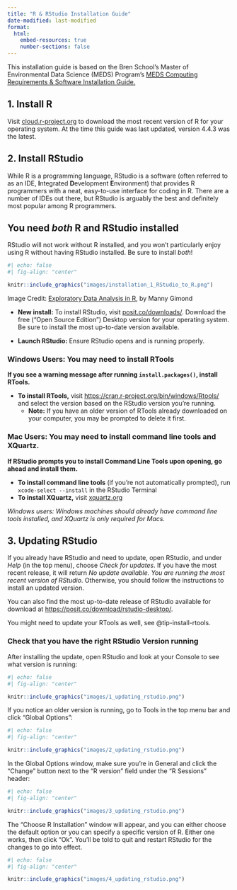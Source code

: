 ```yaml
---
title: "R & RStudio Installation Guide"
date-modified: last-modified
format:
  html:
    embed-resources: true
    number-sections: false
---
```


::: {.callout-note title="Acknowledgements" collapse=true}
This installation guide is based on the Bren School's Master of Environmental Data Science (MEDS) Program's [MEDS Computing Requirements & Software Installation Guide.](https://ucsb-meds.github.io/MEDS-installation-guide/){target="_blank"}
:::

## 1. Install R {#install-R}

Visit [cloud.r-project.org](https://cloud.r-project.org/){target="_blank"} to download the most recent version of R for your operating system. At the time this guide was last updated, version 4.4.3 was the latest.

## 2. Install RStudio {#install-RStudio}

While R is a programming language, RStudio is a software (often referred to as an IDE, **I**ntegrated **D**evelopment **E**nvironment) that provides R programmers with a neat, easy-to-use interface for coding in R. There are a number of IDEs out there, but RStudio is arguably the best and definitely most popular among R programmers.

::: {.callout-tip}
## You need *both* R and RStudio installed
RStudio will not work without R installed, and you won't particularly enjoy using R without having RStudio installed. Be sure to install *both*!

```r
#| echo: false
#| fig-align: "center"

knitr::include_graphics("images/installation_1_RStudio_to_R.png")
```

::: {.center-text .gray-text}
Image Credit: [Exploratory Data Analysis in R](https://mgimond.github.io/ES218/){target="_blank"}, by Manny Gimond 
:::
:::

- **New install:** To install RStudio, visit [posit.co/downloads/](https://posit.co/downloads/){target="_blank"}. Download the free (“Open Source Edition”) Desktop version for your operating system. Be sure to install the most up-to-date version available.

- **Launch RStudio:** Ensure RStudio opens and is running properly.

::: {#tip-install-rtools .callout-tip collapse=false}
### Windows Users: You may need to install RTools

**If you see a warning message after running `install.packages()`, install RTools.**

- **To install RTools,** visit [https://cran.r-project.org/bin/windows/Rtools/](https://cran.r-project.org/bin/windows/Rtools/){target="_blank"} and select the version based on the RStudio version you're running. 
    - **Note:** If you have an older version of RTools already downloaded on your computer, you may be prompted to delete it first.
:::

::: {.callout-tip collapse=true}
### Mac Users: You may need to install command line tools and XQuartz. 
   
**If RStudio prompts you to install Command Line Tools upon opening, go ahead and install them.**

  - **To install command line tools** (if you’re not automatically prompted), run `xcode-select --install` in the RStudio Terminal
  - **To install XQuartz,** visit [xquartz.org](https://www.xquartz.org/){target="_blank"}

*Windows users: Windows machines should already have command line tools installed, and XQuartz is only required for Macs.*
:::

## 3. Updating RStudio

If you already have RStudio and need to update, open RStudio, and under *Help* (in the top menu), choose *Check for updates*. If you have the most recent release, it will return *No update available. You are running the most recent version of RStudio*. Otherwise, you should follow the instructions to install an updated version.

You can also find the most up-to-date release of RStudio available for download at [https://posit.co/download/rstudio-desktop/](https://posit.co/download/rstudio-desktop/).

You might need to update your RTools as well, see @tip-install-rtools.

### Check that you have the right RStudio Version running

After installing the update, open RStudio and look at your Console to see what version is running:

```r
#| echo: false
#| fig-align: "center"

knitr::include_graphics("images/1_updating_rstudio.png")
```

If you notice an older version is running, go to Tools in the top menu bar and click "Global Options":

```r
#| echo: false
#| fig-align: "center"

knitr::include_graphics("images/2_updating_rstudio.png")
```

In the Global Options window, make sure you're in General and click the "Change" button next to the "R version" field under the "R Sessions" header:

```r
#| echo: false
#| fig-align: "center"

knitr::include_graphics("images/3_updating_rstudio.png")
```

The "Choose R Installation" window will appear, and you can either choose the default option or you can specify a specific version of R. Either one works, then click "Ok". You'll be told to quit and restart RStudio for the changes to go into effect.

```r
#| echo: false
#| fig-align: "center"

knitr::include_graphics("images/4_updating_rstudio.png")
```

<!---
### 4. Install Quarto *if necessary* (automatically installed with RStudio) {#Quarto}

Quarto is a scientific publishing tool built on Pandoc that allows R, Python, Julia, and ObservableJS users to create dynamic documents, websites, books and more.  

Quarto is included with RStudio v2022.07.1+ **so there no need for a separate download/install** if you have the latest version of RStudio! You can find all releases (current, pre, and older releases) on the Quarto website [download page](https://quarto.org/docs/download/){target="_blank"}, should you want/need to reference them.
--->

